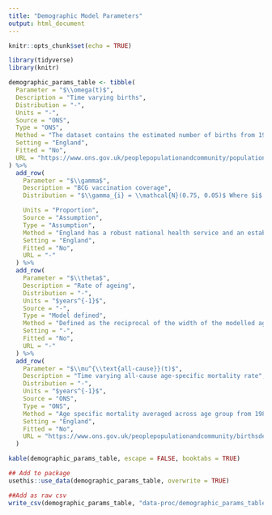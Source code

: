 ```yaml
---
title: "Demographic Model Parameters"
output: html_document
---
```



```r
knitr::opts_chunk$set(echo = TRUE)
```

```r
library(tidyverse)
library(knitr)
```

```r
demographic_params_table <- tibble(
  Parameter = "$\\omega(t)$",
  Description = "Time varying births",
  Distribution = "-",
  Units = "-",
  Source = "ONS",
  Type = "ONS",
  Method = "The dataset contains the estimated number of births from 1929-2015 in England. From 2016 onwards the numbers of births are projections as published by ONS.",
  Setting = "England",
  Fitted = "No",
  URL = "https://www.ons.gov.uk/peoplepopulationandcommunity/populationandmigration/populationestimates/datasets/vitalstatisticspopulationandhealthreferencetables, https://www.ons.gov.uk/peoplepopulationandcommunity/populationandmigration/populationprojections/datasets/tablea14principalprojectionenglandsummary"
) %>%
  add_row(
    Parameter = "$\\gamma$",
    Description = "BCG vaccination coverage",
    Distribution = "$\\gamma_{i} = \\mathcal{N}(0.75, 0.05)$ Where $i$ is the age group vaccinated.",

    Units = "Proportion",
    Source = "Assumption",
    Type = "Assumption",
    Method = "England has a robust national health service and an established system for providing BCG vaccination.",
    Setting = "England",
    Fitted = "No",
    URL = "-"
  ) %>%
  add_row(
    Parameter = "$\\theta$",
    Description = "Rate of ageing",
    Distribution = "-",
    Units = "$years^{-1}$",
    Source = "-",
    Type = "Model defined",
    Method = "Defined as the reciprocal of the width of the modelled age groups.",
    Setting = "-",
    Fitted = "No",
    URL = "-"
  ) %>%
  add_row(
    Parameter = "$\\mu^{\\text{all-cause}}(t)$",
    Description = "Time varying all-cause age-specific mortality rate",
    Distribution = "-",
    Units = "$years^{-1}$",
    Source = "ONS",
    Type = "ONS",
    Method = "Age specific mortality averaged across age group from 1981-2015. From 2016 onwards, and prior to 1981, mortality rates are modelled using a exponential model fit to data from 1981 until 2015.",
    Setting = "England",
    Fitted = "No",
    URL = "https://www.ons.gov.uk/peoplepopulationandcommunity/birthsdeathsandmarriages/lifeexpectancies/datasets/nationallifetablesenglandreferencetables"
  )
```


```r
kable(demographic_params_table, escape = FALSE, booktabs = TRUE)
```


```r
## Add to package
usethis::use_data(demographic_params_table, overwrite = TRUE)

##Add as raw csv
write_csv(demographic_params_table, "data-proc/demographic_params_table.csv")
```
